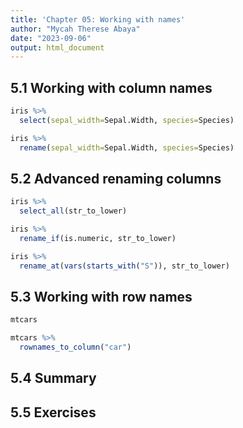 ---
title: 'Chapter 05: Working with names'
author: "Mycah Therese Abaya"
date: "2023-09-06"
output: html_document
---

## 5.1 Working with column names

```{r}
iris %>%
  select(sepal_width=Sepal.Width, species=Species)
```

```{r}
iris %>%
  rename(sepal_width=Sepal.Width, species=Species)
```

## 5.2 Advanced renaming columns

```{r}
iris %>%
  select_all(str_to_lower)
```

```{r}
iris %>%
  rename_if(is.numeric, str_to_lower)
```

```{r}
iris %>% 
  rename_at(vars(starts_with("S")), str_to_lower)
```

## 5.3 Working with row names

```{r}
mtcars
```

```{r}
mtcars %>%
  rownames_to_column("car")
```

## 5.4 Summary

## 5.5 Exercises
